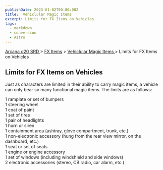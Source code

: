 ```yaml
---
publishDate: 2023-01-02T00:00:00Z
title:  Vehiclular Magic Items 
excerpt: Limits for FX Items on Vehicles
tags:
  - markdown
  - conversion
  - Astro
---
```


[ Arcana d20 SRD ](/#arcanaD20) > [ FX Items](arcana-d20-srd-fx-items-index) > [ Vehiclular Magic Items ](arcana-d20-srd-fx-items-vehicular-magic-items-index) > Limits for FX Items on Vehicles

##  Limits for FX Items on Vehicles

Just as characters are limited in their ability to carry magic items, a
vehicle can only bear so many functional magic items. The limits are as
follows:

1 ramplate or set of bumpers  
1 steering wheel  
1 coat of paint  
1 set of tires  
1 pair of headlights  
1 horn or siren  
1 containment area (ashtray, glove compartment, trunk, etc.)  
1 non-electronic accessory (hung from the rear view mirror, on the dashboard,
etc.)  
1 seat or set of seats  
1 engine or engine accessory  
1 set of windows (including windshield and side windows)  
2 electronic accessories (stereo, CB radio, car alarm, etc.)  

